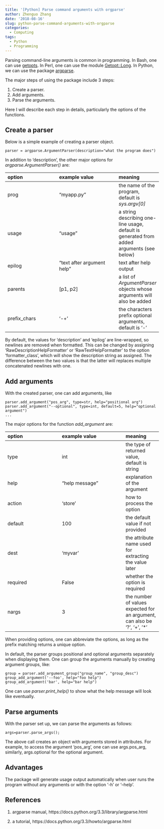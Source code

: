 ```yaml
---
title: '[Python] Parse command arguments with orgparse'
author: Zhenguo Zhang
date: '2018-08-16'
slug: python-parse-command-arguments-with-orgparse
categories:
  - Computing
tags:
  - Python
  - Programming
---
```


Parsing command-line arguments is common in programming. 
In Bash, one can use [getopts](http://wiki.bash-hackers.org/howto/getopts_tutorial).
In Perl, one can use the module [Getopt::Long](https://perldoc.perl.org/Getopt/Long.html).
In Python, we can use the package [argparse](https://docs.python.org/3.3/library/argparse.html).

The major steps of using the package include 3 steps:

1. Create a parser.
2. Add arguments.
3. Parse the arguments.

Here I will describe each step in details, particularly
the options of the functions.

## Create a parser

Below is a simple example of creating a parser object.

```
parser = argparse.ArgumentParser(description="what the program does")
```

In addition to 'description', the other major options for *argparse.ArgumentParser()* are:

| option | example value | meaning |
| :----- | :------ | :--- |
| prog | "myapp.py" | the name of the program, default is *sys.argv[0]* |
| usage | "usage" | a string describing one-line usage, default is generated from added arguments (see below) |
| epilog | "text after argument help" | text after help output |
| parents | [p1, p2] | a list of *ArgumentParser* objects whose arguments will also be added |
| prefix_chars | '-+' | the characters prefix optional arguments, default is '-' |

By default, the values for 'description' and 'epilog' are
line-wrapped, so newlines are removed when formatted. This
can be changed by assigning 'RawDescriptionHelpFormatter'
or 'RawTextHelpFormatter' to
the option 'formatter_class', which will show the description string as assigned. The difference between the
two values is that the latter will replaces multiple concatenated
newlines with one.

## Add arguments

With the created parser, one can add arguments, like

```
parser.add_argument("pos_arg", type=str, help="positional arg")
parser.add_argument("--optional", type=int, default=5, help="optional argument")
...
```

The major options for the function *add_argument* are:

| option | example value | meaning |
| :----- | :------ | :--- |
| type | int | the type of returned value, default is string |
| help | "help message" | explanation of the argument |
| action | 'store' | how to process the option |
| default | 100 | the default value if not provided |
| dest | 'myvar' | the attribute name used for extracting the value later |
| required | False | whether the option is required |
| nargs | 3 | the number of values expected for an argument, can also be '?', '+', '*' |

When providing options, one can abbreviate the options, as
long as the prefix matching returns a unique option.

In default, the parser groups positional and optional arguments
separately when displaying them. One can group the arguments
manually by creating argument groups, like:

```
group = parser.add_argument_group("group_name", "group_desc")
group_add_argument('--foo', help="foo help")
group_add_argument('bar', help="bar help")
```

One can use *parser.print_help()* to show what the
help message will look like eventually.

## Parse arguments

With the parser set up, we can parse the arguments as follows:

```
args=parser.parse_args();
```

The above call creates an object with arguments stored
in attributes. For example, to access the argument 'pos_arg', one can use args.pos_arg, similarly, args.optional for the optional argument.


## Advantages

The package will generate usage output automatically when
user runs the program without any arguments or with the
option '-h' or '--help'.

## References

1. argparse manual, https://docs.python.org/3.3/library/argparse.html

2. a tutorial, https://docs.python.org/3.3/howto/argparse.html

